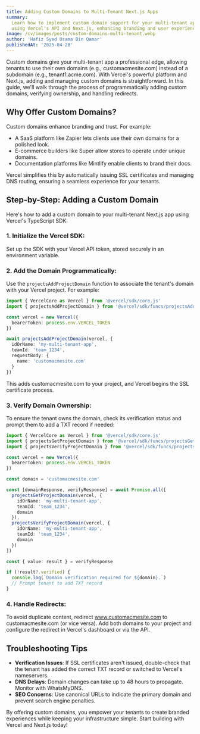 ```yaml
---
title: Adding Custom Domains to Multi-Tenant Next.js Apps
summary:
  Learn how to implement custom domain support for your multi-tenant application
  using Vercel's API and Next.js, enhancing branding and user experience.
image: /cv/images/posts/custom-domains-multi-tenant.webp
author: 'Hafiz Syed Usama Bin Qamar'
publishedAt: '2025-04-28'
---
```


Custom domains give your multi-tenant app a professional edge, allowing tenants
to use their own domains (e.g., customacmesite.com) instead of a subdomain
(e.g., tenant1.acme.com). With Vercel's powerful platform and Next.js, adding
and managing custom domains is straightforward. In this guide, we'll walk
through the process of programmatically adding custom domains, verifying
ownership, and handling redirects.

## Why Offer Custom Domains?

Custom domains enhance branding and trust. For example:

- A SaaS platform like Zapier lets clients use their own domains for a polished
  look.
- E-commerce builders like Super allow stores to operate under unique domains.
- Documentation platforms like Mintlify enable clients to brand their docs.

Vercel simplifies this by automatically issuing SSL certificates and managing
DNS routing, ensuring a seamless experience for your tenants.

## Step-by-Step: Adding a Custom Domain

Here's how to add a custom domain to your multi-tenant Next.js app using
Vercel's TypeScript SDK:

### 1. Initialize the Vercel SDK:

Set up the SDK with your Vercel API token, stored securely in an environment
variable.

### 2. Add the Domain Programmatically:

Use the `projectsAddProjectDomain` function to associate the tenant's domain
with your Vercel project. For example:

```typescript
import { VercelCore as Vercel } from '@vercel/sdk/core.js'
import { projectsAddProjectDomain } from '@vercel/sdk/funcs/projectsAddProjectDomain.js'

const vercel = new Vercel({
  bearerToken: process.env.VERCEL_TOKEN
})

await projectsAddProjectDomain(vercel, {
  idOrName: 'my-multi-tenant-app',
  teamId: 'team_1234',
  requestBody: {
    name: 'customacmesite.com'
  }
})
```

This adds customacmesite.com to your project, and Vercel begins the SSL
certificate process.

### 3. Verify Domain Ownership:

To ensure the tenant owns the domain, check its verification status and prompt
them to add a TXT record if needed:

```typescript
import { VercelCore as Vercel } from '@vercel/sdk/core.js'
import { projectsGetProjectDomain } from '@vercel/sdk/funcs/projectsGetProjectDomain.js'
import { projectsVerifyProjectDomain } from '@vercel/sdk/funcs/projectsVerifyProjectDomain.js'

const vercel = new Vercel({
  bearerToken: process.env.VERCEL_TOKEN
})

const domain = 'customacmesite.com'

const [domainResponse, verifyResponse] = await Promise.all([
  projectsGetProjectDomain(vercel, {
    idOrName: 'my-multi-tenant-app',
    teamId: 'team_1234',
    domain
  }),
  projectsVerifyProjectDomain(vercel, {
    idOrName: 'my-multi-tenant-app',
    teamId: 'team_1234',
    domain
  })
])

const { value: result } = verifyResponse

if (!result?.verified) {
  console.log(`Domain verification required for ${domain}.`)
  // Prompt tenant to add TXT record
}
```

### 4. Handle Redirects:

To avoid duplicate content, redirect www.customacmesite.com to
customacmesite.com (or vice versa). Add both domains to your project and
configure the redirect in Vercel's dashboard or via the API.

## Troubleshooting Tips

- **Verification Issues**: If SSL certificates aren't issued, double-check that
  the tenant has added the correct TXT record or switched to Vercel's
  nameservers.
- **DNS Delays**: Domain changes can take up to 48 hours to propagate. Monitor
  with WhatsMyDNS.
- **SEO Concerns**: Use canonical URLs to indicate the primary domain and
  prevent search engine penalties.

By offering custom domains, you empower your tenants to create branded
experiences while keeping your infrastructure simple. Start building with Vercel
and Next.js today!
